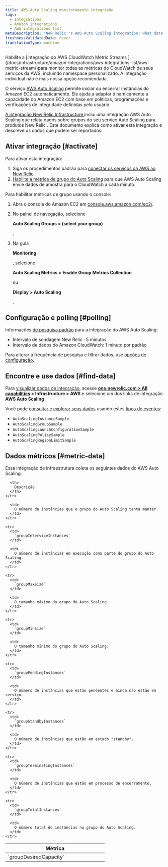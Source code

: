 ```yaml
---
title: AWS Auto Scaling monitoramento integração
tags:
  - Integrations
  - Amazon integrations
  - AWS integrations list
metaDescription: 'New Relic''s AWS Auto Scaling integration: what data it reports, and how to enable it.'
freshnessValidatedDate: never
translationType: machine
---
```


<Callout variant="important">
  Habilite a [integração do AWS CloudWatch Metric Streams ](/docs/infrastructure/amazon-integrations/aws-integrations-list/aws-metric-stream/)para monitor todas as métricas do CloudWatch de seus serviços da AWS, incluindo namespace personalizado. A integração individual não é mais nossa opção recomendada.
</Callout>

O serviço [AWS Auto Scaling](https://aws.amazon.com/autoscaling/) permite iniciar ou encerrar instâncias do Amazon EC2 automaticamente. Ele ajuda a adaptar dinamicamente a capacidade do Amazon EC2 com base em políticas, programações e verificações de integridade definidas pelo usuário.

[A integração New Relic Infrastructure ](/docs/infrastructure/integrations-getting-started/getting-started/introduction-infrastructure-integrations)inclui uma integração AWS Auto Scaling que relata dados sobre grupos do seu serviço Auto Scaling para produtos New Relic . Este documento explica como ativar esta integração e descreve os dados que podem ser reportados.

## Ativar integração [#activate]

Para ativar esta integração:

1. Siga os procedimentos padrão para [conectar os serviços da AWS ao New Relic](/docs/infrastructure/infrastructure-integrations/getting-started/connect-aws-integrations-infrastructure).
2. [Habilite a métrica de grupo do Auto Scaling](https://docs.aws.amazon.com/autoscaling/ec2/userguide/as-instance-monitoring.html#as-group-metrics) para que AWS Auto Scaling envie dados de amostra para o CloudWatch a cada minuto.

Para habilitar métricas de grupo usando o console:

1. Abra o console do Amazon EC2 em [console.aws.amazon.com/ec2/](https://console.aws.amazon.com/ec2/).

2. No painel de navegação, selecione

   <DoNotTranslate>**Auto Scaling Groups > (select your group)**</DoNotTranslate>

   .

3. Na guia

   <DoNotTranslate>**Monitoring**</DoNotTranslate>

   , selecione

   <DoNotTranslate>**Auto Scaling Metrics > Enable Group Metrics Collection**</DoNotTranslate>

   ou

   <DoNotTranslate>**Display > Auto Scaling**</DoNotTranslate>

   .

## Configuração e polling [#polling]

Informações [de pesquisa padrão](/docs/infrastructure/amazon-integrations/aws-integrations-list/aws-polling-intervals-infrastructure-integrations) para a integração do AWS Auto Scaling:

* Intervalo de sondagem New Relic : 5 minutos
* Intervalo de dados do Amazon CloudWatch: 1 minuto por padrão

Para alterar a frequência de pesquisa e filtrar dados, use [opções de configuração](/docs/integrations/new-relic-integrations/getting-started/configure-polling-frequency-data-collection-cloud-integrations).

## Encontre e use dados [#find-data]

Para [visualizar dados de integração](/docs/infrastructure/integrations/find-use-infrastructure-integration-data), acesse <DoNotTranslate>**[one.newrelic.com > All capabilities](https://one.newrelic.com/all-capabilities) > Infrastructure > AWS**</DoNotTranslate> e selecione um dos links de integração <DoNotTranslate>**AWS Auto Scaling**</DoNotTranslate> .

Você pode [consultar e explorar seus dados](/docs/using-new-relic/data/understand-data/query-new-relic-data) usando estes [tipos de eventos](/docs/data-apis/understand-data/new-relic-data-types/#event-data):

* `AutoScalingInstanceSample`
* `AutoScalingGroupSample`
* `AutoScalingLaunchConfigurationSample`
* `AutoScalingPolicySample`
* `AutoScalingRegionLimitSample`

## Dados métricos [#metric-data]

Essa integração de infraestrutura coleta os seguintes dados do AWS Auto Scaling:

<table>
  <thead>
    <tr>
      <th width="300px">
        Métrica
      </th>

      <th>
        Descrição
      </th>
    </tr>
  </thead>

  <tbody>
    <tr>
      <td>
        `groupDesiredCapacity`
      </td>

      <td>
        O número de instâncias que o grupo do Auto Scaling tenta manter.
      </td>
    </tr>

    <tr>
      <td>
        `groupInServiceInstances`
      </td>

      <td>
        O número de instâncias em execução como parte do grupo do Auto Scaling.
      </td>
    </tr>

    <tr>
      <td>
        `groupMaxSize`
      </td>

      <td>
        O tamanho máximo do grupo do Auto Scaling.
      </td>
    </tr>

    <tr>
      <td>
        `groupMinSize`
      </td>

      <td>
        O tamanho mínimo do grupo do Auto Scaling.
      </td>
    </tr>

    <tr>
      <td>
        `groupPendingInstances`
      </td>

      <td>
        O número de instâncias que estão pendentes e ainda não estão em serviço.
      </td>
    </tr>

    <tr>
      <td>
        `groupStandbyInstances`
      </td>

      <td>
        O número de instâncias que estão em estado "standby".
      </td>
    </tr>

    <tr>
      <td>
        `groupTerminatingInstances`
      </td>

      <td>
        O número de instâncias que estão em processo de encerramento.
      </td>
    </tr>

    <tr>
      <td>
        `groupTotalInstances`
      </td>

      <td>
        O número total de instâncias no grupo do Auto Scaling.
      </td>
    </tr>
  </tbody>
</table>